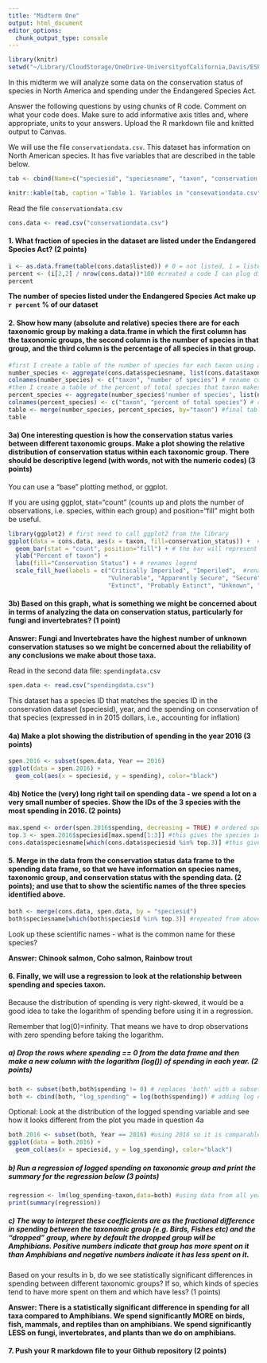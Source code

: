 ```yaml
---
title: "Midterm One"
output: html_document
editor_options: 
  chunk_output_type: console
---
```


```r
library(knitr)
setwd("~/Library/CloudStorage/OneDrive-UniversityofCalifornia,Davis/ESP106/esp106-kelsea_macdonald/midterm 1")
```

In this midterm we will analyze some data on the conservation status of species in North America and spending under the Endangered Species Act. 

Answer the following questions by using chunks of R code. Comment on what your code does. Make sure to add informative axis titles and, where appropriate, units to your answers. Upload the R markdown file and knitted output to Canvas. 

We will use the file `conservationdata.csv`. This dataset has information on North American species. It has five variables that are described in the table below.


```r
tab <- cbind(Name=c("speciesid", "speciesname", "taxon", "conservation status", "listed"), Description = c("unique ID", "scientific name", "Species group", "Conservation status in North America, according to   [NatureServe](https://www.natureserve.org/conservation-tools/conservation-rank-calculator): 1 = Critically Imperiled; 2 = Imperiled; 3 = Vulnerable; 4 = Apparently Secure; 5 = Secure; UNK = Unknown; Prob. Extinct = Probably Extinct; Extinct", "Is the species listed as threatened or endangered under the US Endangered Species Act: 0 = No; 1 = Yes"))

knitr::kable(tab, caption ='Table 1. Variables in "consevationdata.csv"' )
```


Read the file `conservationdata.csv`

```r
cons.data <- read.csv("conservationdata.csv") 
```

#### 1. What fraction of species in the dataset are listed under the Endangered Species Act? (2 points)
```r
i <- as.data.frame(table(cons.data$listed)) # 0 = not listed, 1 = listed
percent <- (i[2,2] / nrow(cons.data))*100 #created a code I can plug directly into the answer below
percent
```
**The number of species listed under the Endangered Species Act make up `r percent` % of our dataset**

#### 2. Show how many (absolute and relative) species there are for each taxonomic group by making a data.frame in which the first column has the taxonomic groups, the second column is the number of species in that group, and the third column is the percentage of all species in that group.
```r
#first I create a table of the number of species for each taxon using aggregate with a function that finds the number(length) of unique species for each unique taxon
number_species <- aggregate(cons.data$speciesname, list(cons.data$taxon), function(x){length(unique(x))})
colnames(number_species) <- c("taxon", "number of species") # rename columns to something meaningful
#then I create a table of the percent of total species that taxon makes up using the same method as the first table but with a different function that calculates the percentage
percent_species <- aggregate(number_species$'number of species', list(number_species$'taxon'), function(x){(x/nrow(cons.data))*100}) 
colnames(percent_species) <- c("taxon", "percent of total species") # rename columns again
table <- merge(number_species, percent_species, by="taxon") #final table is made by merging based on shared column, "taxon"
table
```


#### 3a) One interesting question is how the conservation status varies between different taxonomic groups. Make a plot showing the relative distribution of conservation status within each taxonomic group. There should be descriptive legend (with words, not with the numeric codes) (3 points)

You can use a "base" plotting method, or ggplot. 

If you are using ggplot, stat="count" (counts up and plots the number of observations, i.e. species, within each group) and position="fill" might both be useful.
```r
library(ggplot2) # first need to call ggplot2 from the library
ggplot(data = cons.data, aes(x = taxon, fill=conservation_status)) +  #plots the taxon with the fill color based on conservation status
  geom_bar(stat = "count", position="fill") + # the bar will represent count of each conservation status per taxon
  ylab("Percent of taxon") +
  labs(fill="Conservation Status") + # renames legend
  scale_fill_hue(labels = c("Critically Imperiled", "Imperiled",  #renaming categories
                            "Vulnerable", "Apparently Secure", "Secure",
                            "Extinct", "Probably Extinct", "Unknown", "NA"))
```


#### 3b) Based on this graph, what is something we might be concerned about in terms of analyzing the data on conservation status, particularly for fungi and invertebrates? (1 point)

**Answer: Fungi and Invertebrates have the highest number of unknown conservation statuses so we might be concerned about the reliability of any conclusions we make about those taxa.** 

Read in the second data file: `spendingdata.csv`
```r
spen.data <- read.csv("spendingdata.csv")
```

This dataset has a species ID that matches the species ID in the conservation dataset (speciesid), year, and the spending on conservation of that species (expressed in in 2015 dollars, i.e., accounting for inflation)


#### 4a) Make a plot showing the distribution of spending in the year 2016 (3 points)
```r
spen.2016 <- subset(spen.data, Year == 2016)
ggplot(data = spen.2016) +
  geom_col(aes(x = speciesid, y = spending), color="black")
```

#### 4b) Notice the (very) long right tail on spending data - we spend a lot on a very small number of species. Show the IDs of the 3 species with the most spending in 2016. (2 points)
```r
max.spend <- order(spen.2016$spending, decreasing = TRUE) # ordered species by most to least spending in 2016
top.3 <- spen.2016$speciesid[max.spend[1:3]] #this gives the species id
cons.data$speciesname[which(cons.data$speciesid %in% top.3)] #this gives the species name that matches the top 3 species id's
```


#### 5. Merge in the data from the conservation status data frame to the spending data frame, so that we have information on species names, taxonomic group, and conservation status with the spending data. (2 points); and use that to show the scientific names of the three species identified above.
```r
both <- merge(cons.data, spen.data, by = "speciesid")
both$speciesname[which(both$speciesid %in% top.3)] #repeated from above but used new merged data-frame so it repeats the name as many times as there are years
```


Look up these scientific names - what is the common name for these species?

**Answer: Chinook salmon, Coho salmon, Rainbow trout** 

#### 6. Finally, we will use a regression to look at the relationship between spending and species taxon.

Because the distribution of spending is very right-skewed, it would be a good idea to take the logarithm of spending before using it in a regression. 

Remember that log(0)=infinity. That means we have to drop observations with zero spending before taking the logarithm.

##### a) Drop the rows where spending == 0 from the data frame and then make a new column with the logarithm (log()) of spending in each year. (2 points)
```r
both <- subset(both,both$spending != 0) # replaces 'both' with a subset that only includes rows where spending is not 0
both <- cbind(both, "log_spending" = log(both$spending)) # adding log column
```

Optional: Look at the distribution of the logged spending variable and see how it looks different from the plot you made in question 4a
```r
both.2016 <- subset(both, Year == 2016) #using 2016 so it is comparable
ggplot(data = both.2016) +
  geom_col(aes(x = speciesid, y = log_spending), color="black")
```

##### b) Run a regression of logged spending on taxonomic group and print the summary for the regression below (3 points)
```r
regression <- lm(log_spending~taxon,data=both) #using data from all years
print(summary(regression))
```

##### c) The way to interpret these coefficients are as the fractional difference in spending between the taxonomic group (e.g. Birds, Fishes etc) and the "dropped" group, where by default the dropped group will be Amphibians. Positive numbers indicate that group has more spent on it than Amphibians and negative numbers indicate it has less spent on it. 

Based on your results in b, do we see statistically significant differences in spending between different taxonomic groups? If so, which kinds of species tend to have more spent on them and which have less? (1 points)

**Answer: There is a statistically significant difference in spending for all taxa compared to Amphibians. We spend significantly MORE on birds, fish, mammals, and reptiles than on amphibians. We spend significantly LESS on fungi, invertebrates, and plants than we do on amphibians.** 

#### 7. Push your R markdown file to your Github repository (2 points)

